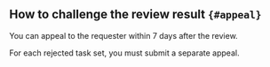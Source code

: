 ## How to challenge the review result `{#appeal}`

You can appeal to the requester within 7 days after the review.

For each rejected task set, you must submit a separate appeal.
